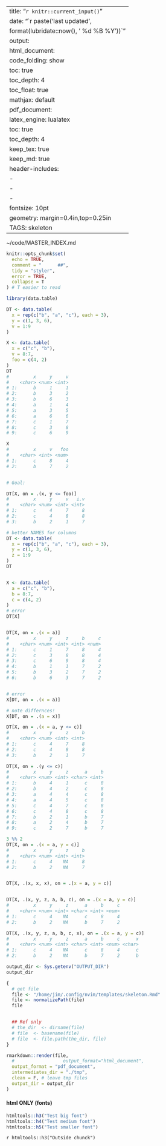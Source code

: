 

---
title: "`r knitr::current_input()`"
date: "`r paste('last updated', 
    format(lubridate::now(), ' %d %B %Y'))`"
output:   
  html_document:  
        code_folding: show
        toc: true 
        toc_depth: 4
        toc_float: true
        mathjax: default
  pdf_document:   
    latex_engine: lualatex  
    toc: true
    toc_depth:  4   
    keep_tex:  true
    keep_md:   true
  header-includes:  
    -  \usepackage{helvet}  
    -  \renewcommand{\familydefault}{\sfdefault}  
    -  \usepackage{ulem}
fontsize: 10pt   
geometry: margin=0.4in,top=0.25in   
TAGS:  skeleton
---
~/code/MASTER_INDEX.md

```r
knitr::opts_chunk$set(
  echo = TRUE,
  comment = "      ##",
  tidy = "styler",
  error = TRUE,
  collapse = T
) # T easier to read
```

```r
library(data.table)
``` 

```r
DT <- data.table(
  x = rep(c("b", "a", "c"), each = 3),
  y = c(1, 3, 6),
  v = 1:9
)

X <- data.table(
  x = c("c", "b"),
  v = 8:7,
  foo = c(4, 2)
)
DT
#         x     y     v
#    <char> <num> <int>
# 1:      b     1     1
# 2:      b     3     2
# 3:      b     6     3
# 4:      a     1     4
# 5:      a     3     5
# 6:      a     6     6
# 7:      c     1     7
# 8:      c     3     8
# 9:      c     6     9

X
#         x     v   foo
#    <char> <int> <num>
# 1:      c     8     4
# 2:      b     7     2


# Goal:

DT[X, on = .(x, y <= foo)]
#         x     y     v   i.v
#    <char> <num> <int> <int>
# 1:      c     4     7     8
# 2:      c     4     8     8
# 3:      b     2     1     7
```

```r
# better NAMES for columns
DT <- data.table(
  x = rep(c("b", "a", "c"), each = 3),
  y = c(1, 3, 6),
  z = 1:9
)
DT


X <- data.table(
  a = c("c", "b"),
  b = 8:7,
  c = c(4, 2)
)
# error
DT[X]


DT[X, on = .(x = a)]
#         x     y     z     b     c
#    <char> <num> <int> <int> <num>
# 1:      c     1     7     8     4
# 2:      c     3     8     8     4
# 3:      c     6     9     8     4
# 4:      b     1     1     7     2
# 5:      b     3     2     7     2
# 6:      b     6     3     7     2


# error
X[DT, on = .(x = a)]

# note differnces!
X[DT, on = .(a = x)]

DT[X, on = .(x = a, y <= c)]
#         x     y     z     b
#    <char> <num> <int> <int>
# 1:      c     4     7     8
# 2:      c     4     8     8
# 3:      b     2     1     7

DT[X, on = .(y <= c)]
#         x     y     z      a     b
#    <char> <num> <int> <char> <int>
# 1:      b     4     1      c     8
# 2:      b     4     2      c     8
# 3:      a     4     4      c     8
# 4:      a     4     5      c     8
# 5:      c     4     7      c     8
# 6:      c     4     8      c     8
# 7:      b     2     1      b     7
# 8:      a     2     4      b     7
# 9:      c     2     7      b     7

3 %% 2
DT[X, on = .(x = a, y = c)]
#         x     y     z     b
#    <char> <num> <int> <int>
# 1:      c     4    NA     8
# 2:      b     2    NA     7


DT[X, .(x, x, x), on = .(x = a, y = c)]


DT[X, .(x, y, z, a, b, c), on = .(x = a, y = c)]
#         x     y     z      a     b     c
#    <char> <num> <int> <char> <int> <num>
# 1:      c     4    NA      c     8     4
# 2:      b     2    NA      b     7     2

DT[X, .(x, y, z, a, b, c, x), on = .(x = a, y = c)]
#         x     y     z      a     b     c      x
#    <char> <num> <int> <char> <int> <num> <char>
# 1:      c     4    NA      c     8     4      c
# 2:      b     2    NA      b     7     2      b
```


```r
output_dir <- Sys.getenv("OUTPUT_DIR")
output_dir

{
  # get file
  file <- "/home/jim/.config/nvim/templates/skeleton.Rmd"
  file <- normalizePath(file)
  file


  ## Ref only
  # the_dir  <- dirname(file)
  # file  <- basename(file)
  # file  <- file.path(the_dir, file)
}

rmarkdown::render(file,
  #                  output_format="html_document",
  output_format = "pdf_document",
  intermediates_dir = "./tmp",
  clean = F, # leave tmp files
  output_dir = output_dir
)
```

#### html ONLY (fonts)
```r
htmltools::h3("Test big font")
htmltools::h4("Test medium font")
htmltools::h5("Test smaller font")
```
`r htmltools::h3("Outside chunck")`
